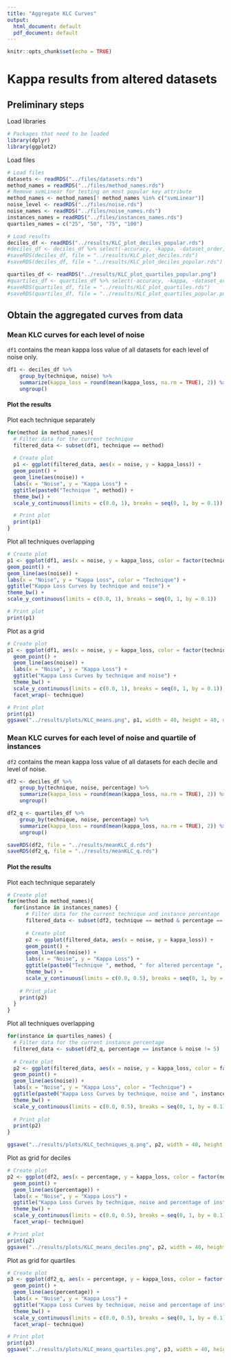 ```yaml
---
title: "Aggregate KLC Curves"
output:
  html_document: default
  pdf_document: default
---
```


```r
knitr::opts_chunk$set(echo = TRUE)
```

# Kappa results from altered datasets

## Preliminary steps

Load libraries

```r
# Packages that need to be loaded
library(dplyr)
library(ggplot2)
```

Load files

```r
# Load files
datasets <- readRDS("../files/datasets.rds")
method_names = readRDS("../files/method_names.rds")
# Remove svmLinear for testing on most popular key attribute
method_names <- method_names[! method_names %in% c("svmLinear")]
noise_level <- readRDS("../files/noise.rds")
noise_names <- readRDS("../files/noise_names.rds")
instances_names = readRDS("../files/instances_names.rds")
quartiles_names = c("25", "50", "75", "100")

# Load results
deciles_df <- readRDS("../results/KLC_plot_deciles_popular.rds")
#deciles_df <- deciles_df %>% select(-accuracy, -kappa, -dataset_order, -method_order)
#saveRDS(deciles_df, file = "../results/KLC_plot_deciles.rds")
#saveRDS(deciles_df, file = "../results/KLC_plot_deciles_popular.rds")

quartiles_df <- readRDS("../results/KLC_plot_quartiles_popular.png")
#quartiles_df <- quartiles_df %>% select(-accuracy, -kappa, -dataset_order, -method_order)
#saveRDS(quartiles_df, file = "../results/KLC_plot_quartiles.rds")
#saveRDS(quartiles_df, file = "../results/KLC_plot_quartiles_popular.png")
```

## Obtain the aggregated curves from data

### Mean KLC curves for each level of noise

`df1` contains the mean kappa loss value of all datasets for each level of noise only.

```r
df1 <- deciles_df %>%
    group_by(technique, noise) %>%
    summarize(kappa_loss = round(mean(kappa_loss, na.rm = TRUE), 2)) %>%
    ungroup()
```

#### Plot the results

Plot each technique separately

```r
for(method in method_names){
  # Filter data for the current technique
  filtered_data <- subset(df1, technique == method)
  
  # Create plot
  p1 <- ggplot(filtered_data, aes(x = noise, y = kappa_loss)) +
  geom_point() +
  geom_line(aes(noise)) +
  labs(x = "Noise", y = "Kappa Loss") +
  ggtitle(paste0("Technique ", method)) +
  theme_bw() +
  scale_y_continuous(limits = c(0.0, 1), breaks = seq(0, 1, by = 0.1))

  # Print plot
  print(p1)
}
```

Plot all techniques overlapping

```r
# Create plot
p1 <- ggplot(df1, aes(x = noise, y = kappa_loss, color = factor(technique))) +
geom_point() +
geom_line(aes(noise)) +
labs(x = "Noise", y = "Kappa Loss", color = "Technique") +
ggtitle("Kappa Loss Curves by technique and noise") +
theme_bw() +
scale_y_continuous(limits = c(0.0, 1), breaks = seq(0, 1, by = 0.1))

# Print plot
print(p1)
```

Plot as a grid

```r
# Create plot
p1 <- ggplot(df1, aes(x = noise, y = kappa_loss, color = factor(technique))) +
  geom_point() +
  geom_line(aes(noise)) +
  labs(x = "Noise", y = "Kappa Loss") +
  ggtitle("Kappa Loss Curves by technique and noise") +
  theme_bw() +
  scale_y_continuous(limits = c(0.0, 1), breaks = seq(0, 1, by = 0.1)) +
  facet_wrap(~ technique)

# Print plot
print(p1)
ggsave("../results/plots/KLC_means.png", p1, width = 40, height = 40, dpi = 600)
```

### Mean KLC curves for each level of noise and quartile of instances

`df2` contains the mean kappa loss value of all datasets for each decile and level of noise.

```r
df2 <- deciles_df %>%
    group_by(technique, noise, percentage) %>%
    summarize(kappa_loss = round(mean(kappa_loss, na.rm = TRUE), 2)) %>%
    ungroup()

df2_q <- quartiles_df %>%
    group_by(technique, noise, percentage) %>%
    summarize(kappa_loss = round(mean(kappa_loss, na.rm = TRUE), 2)) %>%
    ungroup()

saveRDS(df2, file = "../results/meanKLC_d.rds")
saveRDS(df2_q, file = "../results/meanKLC_q.rds")
```

#### Plot the results

Plot each technique separately

```r
# Create plot
for(method in method_names){
  for(instance in instances_names) {
      # Filter data for the current technique and instance percentage
      filtered_data <- subset(df2, technique == method & percentage == instance)
      
      # Create plot
      p2 <- ggplot(filtered_data, aes(x = noise, y = kappa_loss)) +
      geom_point() +
      geom_line(aes(noise)) +
      labs(x = "Noise", y = "Kappa Loss") +
      ggtitle(paste0("Technique ", method, " for altered percentage ", instance)) +
      theme_bw() +
      scale_y_continuous(limits = c(0.0, 0.5), breaks = seq(0, 1, by = 0.1))
  
    # Print plot
    print(p2)
  }
}
```

Plot all techniques overlapping

```r
for(instance in quartiles_names) {
  # Filter data for the current instance percentage
  filtered_data <- subset(df2_q, percentage == instance & noise != 5)
  
  # Create plot
  p2 <- ggplot(filtered_data, aes(x = noise, y = kappa_loss, color = factor(technique))) +
  geom_point() +
  geom_line(aes(noise)) +
  labs(x = "Noise", y = "Kappa Loss", color = "Technique") +
  ggtitle(paste0("Kappa Loss Curves by technique, noise and ", instance, " % of instances altered")) +
  theme_bw() +
  scale_y_continuous(limits = c(0.0, 0.5), breaks = seq(0, 1, by = 0.1))
  
  # Print plot
  print(p2)
}

ggsave("../results/plots/KLC_techniques_q.png", p2, width = 40, height = 40, dpi = 600)
```

Plot as grid for deciles

```r
# Create plot
p2 <- ggplot(df2, aes(x = percentage, y = kappa_loss, color = factor(noise))) +
  geom_point() +
  geom_line(aes(percentage)) +
  labs(x = "Noise", y = "Kappa Loss") +
  ggtitle("Kappa Loss Curves by technique, noise and percentage of instances altered") +
  theme_bw() +
  scale_y_continuous(limits = c(0.0, 0.5), breaks = seq(0, 1, by = 0.1)) +
  facet_wrap(~ technique)

# Print plot
print(p2)
ggsave("../results/plots/KLC_means_deciles.png", p2, width = 40, height = 40, dpi = 600)

```

Plot as grid for quartiles

```r
# Create plot
p3 <- ggplot(df2_q, aes(x = percentage, y = kappa_loss, color = factor(noise))) +
  geom_point() +
  geom_line(aes(percentage)) +
  labs(x = "Noise", y = "Kappa Loss") +
  ggtitle("Kappa Loss Curves by technique, noise and percentage of instances altered") +
  theme_bw() +
  scale_y_continuous(limits = c(0.0, 0.5), breaks = seq(0, 1, by = 0.1)) +
  facet_wrap(~ technique)

# Print plot
print(p3)
ggsave("../results/plots/KLC_means_quartiles.png", p3, width = 40, height = 40, dpi = 600)
```
